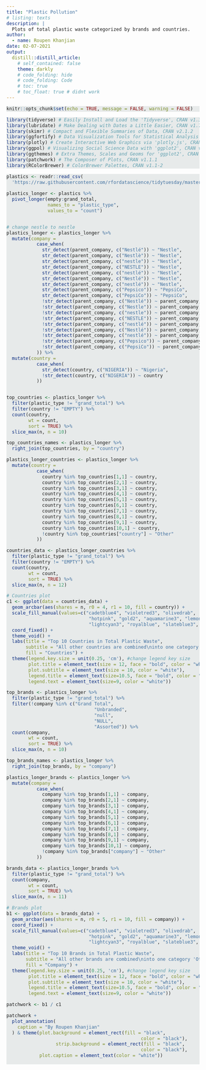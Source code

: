 ```yaml
---
title: "Plastic Pollution"
# listing: texts
description: |
  Plots of total plastic waste categorized by brands and countries.
author:
  - name: Roupen Khanjian
date: 02-07-2021
output:
  distill::distill_article:
    # self_contained: false
    theme: darkly
    # code_folding: hide
    # code_folding: Code
    # toc: true
    # toc_float: true # didnt work
---
```


```r
knitr::opts_chunk$set(echo = TRUE, message = FALSE, warning = FALSE)
```

<style>
pre.r {
    background-color: #e7eaea;
}
</style>

```r
library(tidyverse) # Easily Install and Load the 'Tidyverse', CRAN v1.3.0
library(lubridate) # Make Dealing with Dates a Little Easier, CRAN v1.7.10
library(skimr) # Compact and Flexible Summaries of Data, CRAN v2.1.2
library(ggfortify) # Data Visualization Tools for Statistical Analysis Results, CRAN v0.4.11
library(plotly) # Create Interactive Web Graphics via 'plotly.js', CRAN v4.9.3
library(ggpol) # Visualizing Social Science Data with 'ggplot2', CRAN v0.0.7
library(ggthemes) # Extra Themes, Scales and Geoms for 'ggplot2', CRAN v4.2.4
library(patchwork) # The Composer of Plots, CRAN v1.1.1
library(RColorBrewer) # ColorBrewer Palettes, CRAN v1.1-2

```


```r
plastics <- readr::read_csv(
  'https://raw.githubusercontent.com/rfordatascience/tidytuesday/master/data/2021/2021-01-26/plastics.csv')
  
plastics_longer <- plastics %>% 
  pivot_longer(empty:grand_total, 
               names_to = "plastic_type", 
               values_to = "count")


# change nestle to nestle
plastics_longer <- plastics_longer %>% 
  mutate(company =
           case_when(
             str_detect(parent_company, c("Nestlé")) ~ "Nestle",
             str_detect(parent_company, c("Nestlè")) ~ "Nestle",
             str_detect(parent_company, c("nestle")) ~ "Nestle",
             str_detect(parent_company, c("NESTLE")) ~ "Nestle",
             str_detect(parent_company, c("nestlé")) ~ "Nestle",
             str_detect(parent_company, c("Nestlé")) ~ "Nestle",
             str_detect(parent_company, c("nestlé")) ~ "Nestle",
             str_detect(parent_company, c("Pepsico")) ~ "PepsiCo",
             str_detect(parent_company, c("PepsiCo")) ~ "PepsiCo",
             !str_detect(parent_company, c("Nestlé")) ~ parent_company,
             !str_detect(parent_company, c("Nestle")) ~ parent_company,
             !str_detect(parent_company, c("nestle")) ~ parent_company,
             !str_detect(parent_company, c("NESTLE")) ~ parent_company,
             !str_detect(parent_company, c("nestlé")) ~ parent_company,
             !str_detect(parent_company, c("Nestlé")) ~ parent_company,
             !str_detect(parent_company, c("nestlé")) ~ parent_company,
             !str_detect(parent_company, c("Pepsico")) ~ parent_company,
             !str_detect(parent_company, c("PepsiCo")) ~ parent_company
           )) %>% 
  mutate(country = 
           case_when(
             str_detect(country, c("NIGERIA")) ~ "Nigeria",
             !str_detect(country, c("NIGERIA")) ~ country
           ))


top_countries <- plastics_longer %>%
  filter(plastic_type != "grand_total") %>%
  filter(country != "EMPTY") %>%
  count(country,
        wt = count,
        sort = TRUE) %>%
  slice_max(n, n = 10)

top_countries_names <- plastics_longer %>% 
  right_join(top_countries, by = "country")

plastics_longer_countries <- plastics_longer %>%
  mutate(country =
           case_when(
             country %in% top_countries[1,1] ~ country,
             country %in% top_countries[2,1] ~ country,
             country %in% top_countries[3,1] ~ country,
             country %in% top_countries[4,1] ~ country,
             country %in% top_countries[5,1] ~ country,
             country %in% top_countries[6,1] ~ country,
             country %in% top_countries[7,1] ~ country,
             country %in% top_countries[8,1] ~ country,
             country %in% top_countries[9,1] ~ country,
             country %in% top_countries[10,1] ~ country,
             !country %in% top_countries["country"] ~ "Other"
           ))

countries_data <- plastics_longer_countries %>%
  filter(plastic_type != "grand_total") %>%
  filter(country != "EMPTY") %>%
  count(country,
        wt = count,
        sort = TRUE) %>%
  slice_max(n, n = 12)

# Countries plot
c1 <- ggplot(data = countries_data) +
  geom_arcbar(aes(shares = n, r0 = 4, r1 = 10, fill = country)) +
  scale_fill_manual(values=c("cadetblue4", "violetred3", "olivedrab",
                              "hotpink", "gold2", "aquamarine3", "lemonchiffon2",
                              "lightcyan3", "royalblue", "slateblue3", "yellow")) +
  coord_fixed() +
  theme_void() +
  labs(title = "Top 10 Countries in Total Plastic Waste",
       subtitle = "All other countries are combined\ninto one category 'Other'",
       fill = "Countries") +
  theme(legend.key.size = unit(0.25, 'cm'), #change legend key size
        plot.title = element_text(size = 12, face = "bold", color = "white"),
        plot.subtitle = element_text(size = 10, color = "white"),
        legend.title = element_text(size=10.5, face = "bold", color = "white"), 
        legend.text = element_text(size=9, color = "white")) 

top_brands <- plastics_longer %>%
  filter(plastic_type != "grand_total") %>%
  filter(!company %in% c("Grand Total",
                                "Unbranded",
                                "null",
                                "NULL",
                                "Assorted")) %>% 
  count(company,
        wt = count,
        sort = TRUE) %>%
  slice_max(n, n = 10)

top_brands_names <- plastics_longer %>% 
  right_join(top_brands, by = "company")

plastics_longer_brands <- plastics_longer %>%
  mutate(company =
           case_when(
             company %in% top_brands[1,1] ~ company,
             company %in% top_brands[2,1] ~ company,
             company %in% top_brands[3,1] ~ company,
             company %in% top_brands[4,1] ~ company,
             company %in% top_brands[5,1] ~ company,
             company %in% top_brands[6,1] ~ company,
             company %in% top_brands[7,1] ~ company,
             company %in% top_brands[8,1] ~ company,
             company %in% top_brands[9,1] ~ company,
             company %in% top_brands[10,1] ~ company,
             !company %in% top_brands["company"] ~ "Other"
           ))

brands_data <- plastics_longer_brands %>%
  filter(plastic_type != "grand_total") %>%
  count(company,
        wt = count,
        sort = TRUE) %>%
  slice_max(n, n = 11)

# Brands plot
b1 <- ggplot(data = brands_data) +
  geom_arcbar(aes(shares = n, r0 = 5, r1 = 10, fill = company)) +
  coord_fixed() +
  scale_fill_manual(values=c("cadetblue4", "violetred3", "olivedrab",
                              "hotpink", "gold2", "aquamarine3", "lemonchiffon2",
                              "lightcyan3", "royalblue", "slateblue3", "yellow")) +
  theme_void() +
  labs(title = "Top 10 Brands in Total Plastic Waste",
       subtitle = "All other brands are combined\ninto one category 'Other'",
       fill = "Company") +
  theme(legend.key.size = unit(0.25, 'cm'), #change legend key size
        plot.title = element_text(size = 12, face = "bold", color = "white"),
        plot.subtitle = element_text(size = 10, color = "white"),
        legend.title = element_text(size=10.5, face = "bold", color = "white"),
        legend.text = element_text(size=9, color = "white")) 

patchwork <- b1 / c1

patchwork +
  plot_annotation(
    caption = "By Roupen Khanjian"
  ) & theme(plot.background = element_rect(fill = "black",
                                                 color = "black"),
                  strip.background = element_rect(fill = "black",
                                                 color = "black"),
            plot.caption = element_text(color = "white"))
  

```




